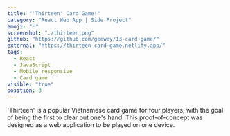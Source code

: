 ```yaml
---
title: "'Thirteen' Card Game!"
category: "React Web App | Side Project"
emoji: "🃏"
screenshot: "./thirteen.png"
github: "https://github.com/geewey/13-card-game/"
external: "https://thirteen-card-game.netlify.app/"
tags:
  - React
  - JavaScript
  - Mobile responsive
  - Card game
visible: "true"
position: 3
---
```


'Thirteen' is a popular Vietnamese card game for four players, with the goal of being the first to clear out one's hand. This proof-of-concept was designed as a web application to be played on one device.